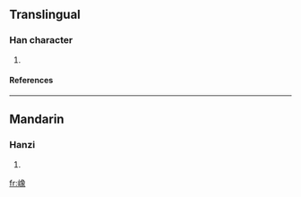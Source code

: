 ==Translingual==
===Han character===
{{Han char|rn=46|rad=山|as=12|sn=15|four=|canj=山弓日人 (UNAO)}}
# {{defn|Han|sort=山12}}
====References====
{{Han ref|kx=0319.170|dkj=08448|hdz=10799.040|uh=5D91|ud=23953}}
----
==Mandarin==
===Hanzi===
{{cmn-hanzi|pin=[[xiǎng]] (xiang3)|wg=hsiang<sup>3</sup>}}
# {{defn|Mandarin}}

[[fr:嶑]]